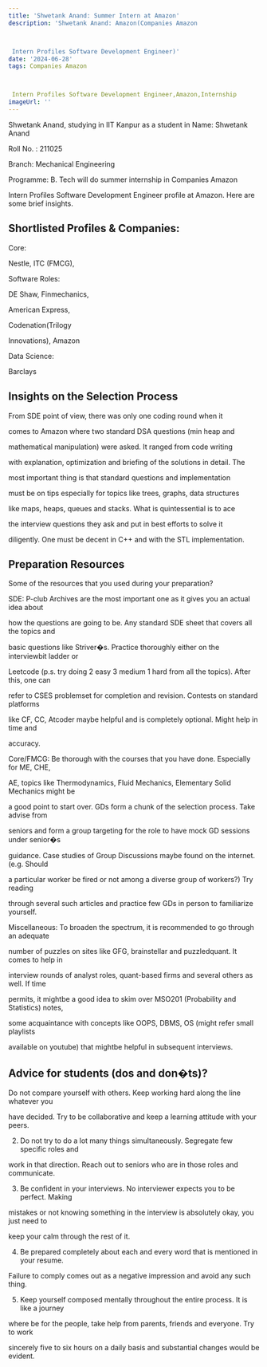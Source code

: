 ```yaml
---
title: 'Shwetank Anand: Summer Intern at Amazon'
description: 'Shwetank Anand: Amazon(Companies Amazon



 Intern Profiles Software Development Engineer)'
date: '2024-06-28'
tags: Companies Amazon



 Intern Profiles Software Development Engineer,Amazon,Internship
imageUrl: ''
---
```


Shwetank Anand, studying in IIT Kanpur as a  student in Name: Shwetank Anand

Roll No. : 211025

Branch: Mechanical Engineering

Programme: B. Tech will do
 summer internship in Companies Amazon



Intern Profiles Software Development Engineer profile at Amazon. Here are some brief
insights.

## Shortlisted Profiles & Companies:
Core:

Nestle, ITC (FMCG),

Software Roles:

DE Shaw, Finmechanics,

American Express,

Codenation(Trilogy

Innovations), Amazon

Data Science:

Barclays

## Insights on the Selection Process
From SDE point of view, there was only one coding round when it

comes to Amazon where two standard DSA questions (min heap and

mathematical manipulation) were asked. It ranged from code writing

with explanation, optimization and briefing of the solutions in detail. The

most important thing is that standard questions and implementation

must be on tips especially for topics like trees, graphs, data structures

like maps, heaps, queues and stacks. What is quintessential is to ace

the interview questions they ask and put in best efforts to solve it

diligently. One must be decent in C++ and with the STL implementation.

##  Preparation Resources
Some of the resources that you used during your preparation?

SDE: P-club Archives are the most important one as it gives you an actual idea about

how the questions are going to be. Any standard SDE sheet that covers all the topics and

basic questions like Striver�s. Practice thoroughly either on the interviewbit ladder or

Leetcode (p.s. try doing 2 easy 3 medium 1 hard from all the topics). After this, one can

refer to CSES problemset for completion and revision. Contests on standard platforms

like CF, CC, Atcoder maybe helpful and is completely optional. Might help in time and

accuracy.

Core/FMCG: Be thorough with the courses that you have done. Especially for ME, CHE,

AE, topics like Thermodynamics, Fluid Mechanics, Elementary Solid Mechanics might be

a good point to start over. GDs form a chunk of the selection process. Take advise from

seniors and form a group targeting for the role to have mock GD sessions under senior�s

guidance. Case studies of Group Discussions maybe found on the internet. (e.g. Should

a particular worker be fired or not among a diverse group of workers?) Try reading

through several such articles and practice few GDs in person to familiarize yourself.

Miscellaneous: To broaden the spectrum, it is recommended to go through an adequate

number of puzzles on sites like GFG, brainstellar and puzzledquant. It comes to help in

interview rounds of analyst roles, quant-based firms and several others as well. If time

permits, it mightbe a good idea to skim over MSO201 (Probability and Statistics) notes,

some acquaintance with concepts like OOPS, DBMS, OS (might refer small playlists

available on youtube) that mightbe helpful in subsequent interviews.

## Advice for students (dos and don�ts)? 
Do not compare yourself with others. Keep working hard along the line whatever you

have decided. Try to be collaborative and keep a learning attitude with your peers.

2. Do not try to do a lot many things simultaneously. Segregate few specific roles and

work in that direction. Reach out to seniors who are in those roles and communicate.

3. Be confident in your interviews. No interviewer expects you to be perfect. Making

mistakes or not knowing something in the interview is absolutely okay, you just need to

keep your calm through the rest of it.

4. Be prepared completely about each and every word that is mentioned in your resume.

Failure to comply comes out as a negative impression and avoid any such thing.

5. Keep yourself composed mentally throughout the entire process. It is like a journey

where be for the people, take help from parents, friends and everyone. Try to work

sincerely five to six hours on a daily basis and substantial changes would be evident.

